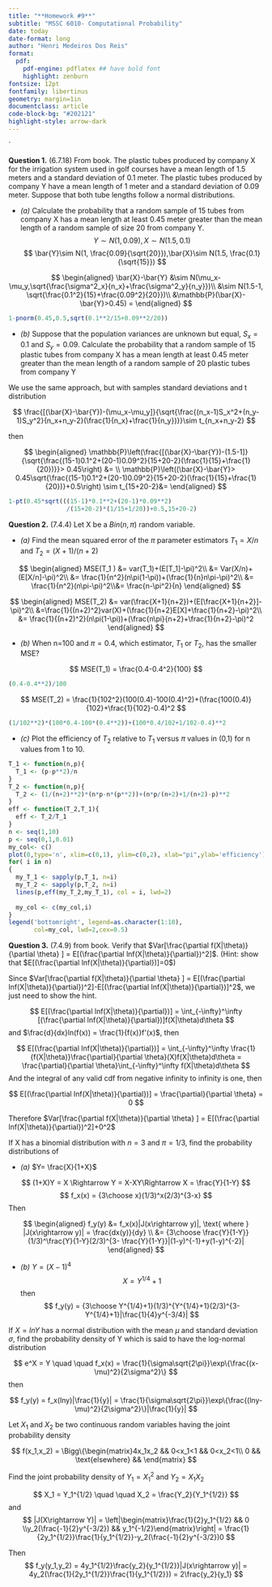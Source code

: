 ```yaml
---
title: "**Homework #9**"
subtitle: "MSSC 6010- Computational Probability"
date: today
date-format: long
author: "Henri Medeiros Dos Reis"
format: 
  pdf:
    pdf-engine: pdflatex ## have bold font
    highlight: zenburn
fontsize: 12pt
fontfamily: libertinus
geometry: margin=1in
documentclass: article
code-block-bg: "#202121"
highlight-style: arrow-dark
---
```


::: {.hidden}
\def\bx{\mathbf{x}}
\def\bX{\mathbf{X}}
\def\bg{\mathbf{g}}
\def\bw{\mathbf{w}}
\def\bb{\mathbf{b}}
\def\bu{\mathbf{u}}
\def\bbeta{\boldsymbol \beta}
\def\bgamma{\boldsymbol \gamma}
\def\bep{\boldsymbol \epsilon}
\def\bH{\mathbf{H}}
\def\bX{\mathbf{X}}
\def\by{\mathbf{y}}
\def\bH{\mathbf{H}}
\def\bI{\mathbf{I}}
\def\bS{\mathbf{S}}
\def\bU{\mathbf{U}}
\def\bV{\mathbf{V}}
\def\bW{\mathbf{W}}
\def\bD{\mathbf{D}}
\def\T{\text{T}}
\def\cov{\mathrm{Cov}}
\def\cor{\mathrm{Corr}}
\def\var{\mathrm{Var}}
\def\E{\mathrm{E}}
\def\P{\mathbb{P}}
\def\bmu{\boldsymbol \mu}
<!-- \DeclareMathOperator*{\argmin}{arg\,min} -->
\def\Trace{\text{Trace}}
:::
`

**Question 1.** (6.7.18) From book. The plastic tubes produced by company X for the irrigation system used in golf courses have a mean length of 1.5 meters and a standard deviation of 0.1 meter. The plastic tubes produced by company Y have a mean length of 1 meter and a standard deviation of 0.09 meter. Suppose that both tube lengths follow a normal distributions.


- *(a)* Calculate the probability that a random sample of 15 tubes from company X has a mean length at least 0.45 meter greater than the mean length of a random sample of size 20 from company Y. 
$$
Y\sim N(1, 0.09), X\sim N(1.5,0.1)
$$
$$
\bar{Y}\sim N(1, \frac{0.09}{\sqrt{20}}),\bar{X}\sim N(1.5, \frac{0.1}{\sqrt{15}}) 
$$

$$
\begin{aligned}
\bar{X}-\bar{Y} &\sim N(\mu_x-\mu_y,\sqrt{\frac{\sigma^2_x}{n_x}+\frac{\sigma^2_y}{n_y}})\\
&\sim N(1.5-1, \sqrt{\frac{0.1^2}{15}+\frac{0.09^2}{20}})\\
&\P(\bar{X}-\bar{Y}>0.45) = 
\end{aligned}
$$
```r
1-pnorm(0.45,0.5,sqrt(0.1**2/15+0.09**2/20))
```

- *(b)* Suppose that the population variances are unknown but equal, $S_x = 0.1$ and $S_y = 0.09$. Calculate the probability that a random sample of 15 plastic tubes from company X has a mean length at least 0.45 meter greater than the mean length of a random sample of 20 plastic tubes from company Y

We use the same approach, but with samples standard deviations and t distribution 

$$
\frac{[(\bar{X}-\bar{Y})-(\mu_x-\mu_y]}{\sqrt{\frac{(n_x-1)S_x^2+(n_y-1)S_y^2}{n_x+n_y-2}(\frac{1}{n_x}+\frac{1}{n_y})}}\sim t_{n_x+n_y-2}
$$

then

$$
\begin{aligned}
\P\left(\frac{[(\bar{X}-\bar{Y})-(1.5-1]}{\sqrt{\frac{(15-1)0.1^2+(20-1)0.09^2}{15+20-2}(\frac{1}{15}+\frac{1}{20})}}> 0.45\right) &= \\
\P\left((\bar{X}-\bar{Y}> 0.45\sqrt{\frac{(15-1)0.1^2+(20-1)0.09^2}{15+20-2}(\frac{1}{15}+\frac{1}{20})}+0.5\right) \sim t_{15+20-2}&= 
\end{aligned}
$$
```r
1-pt(0.45*sqrt(((15-1)*0.1**2+(20-1)*0.09**2)
                /(15+20-2)*(1/15+1/20))+0.5,15+20-2)
```


**Question 2.** (7.4.4) Let X be a $Bin(n, \pi)$ random variable. 

- *(a)* Find the mean squared error of the $\pi$ parameter estimators $T_1 = X/n$ and $T_2 = (X+1)/(n+2)$

$$
\begin{aligned}
MSE(T_1 ) &= var(T_1)+(E[T_1]-\pi)^2\\
&= Var(X/n)+(E[X/n]-\pi)^2\\
&= \frac{1}{n^2}(n\pi(1-\pi))+(\frac{1}{n}n\pi-\pi)^2\\
&= \frac{1}{n^2}(n\pi-\pi)^2\\&= \frac{n-\pi^2}{n}
\end{aligned}
$$

$$
\begin{aligned}
MSE(T_2) &= var(\frac{X+1}{n+2})+(E[\frac{X+1}{n+2}]-\pi)^2\\
&=\frac{1}{(n+2)^2}var(X)+(\frac{1}{n+2}E[X]+\frac{1}{n+2}-\pi)^2\\
&= \frac{1}{(n+2)^2}(n\pi(1-\pi))+(\frac{n\pi}{n+2}+\frac{1}{n+2}-\pi)^2
\end{aligned}
$$

- *(b)* When n=100 and $\pi=0.4$, which estimator, $T_1$ or $T_2$, has the smaller MSE?

$$
MSE(T_1) = \frac{0.4-0.4^2}{100}
$$
```r
(0.4-0.4**2)/100
```
$$
MSE(T_2) = \frac{1}{102^2}(100(0.4)-100(0.4)^2)+(\frac{100(0.4)}{102}+\frac{1}{102}-0.4)^2
$$
```r
(1/102**2)*(100*0.4-100*(0.4**2))+(100*0.4/102+1/102-0.4)**2
```


- *(c)* Plot the efficiency of $T_2$ relative to $T_1$ versus $\pi$ values in (0,1) for n values from 1 to 10. 

```r
T_1 <- function(n,p){
  T_1 <- (p-p**2)/n
}
T_2 <- function(n,p){
  T_2 <- (1/(n+2)**2)*(n*p-n*(p**2))+(n*p/(n+2)+1/(n+2)-p)**2
}
eff <- function(T_2,T_1){
  eff <- T_2/T_1
}
n <- seq(1,10)
p <- seq(0,1,0.01)
my_col<- c()
plot(0,type='n', xlim=c(0,1), ylim=c(0,2), xlab="pi",ylab='efficiency')
for( i in n)
{
  my_T_1 <- sapply(p,T_1, n=i)
  my_T_2 <- sapply(p,T_2, n=i)
  lines(p,eff(my_T_2,my_T_1), col = i, lwd=2)
  
  my_col <- c(my_col,i)
}
legend('bottomright', legend=as.character(1:10),
       col=my_col, lwd=2,cex=0.5)
```



**Question 3.** (7.4.9) from book. Verify that $Var[\frac{\partial f(X|\theta)}{\partial \theta} ] = E[(\frac{\partial lnf(X|\theta)}{\partial})^2]$. (Hint: show that $E[(\frac{\partial lnf(X|\theta)}{\partial})]=0$)



Since $Var[\frac{\partial f(X|\theta)}{\partial \theta} ] = E[(\frac{\partial lnf(X|\theta)}{\partial})^2]-E[(\frac{\partial lnf(X|\theta)}{\partial})]^2$, we just need to show the hint.

$$
E[(\frac{\partial lnf(X|\theta)}{\partial})] = \int_{-\infty}^\infty [(\frac{\partial lnf(X|\theta)}{\partial})]f(X|\theta)d\theta
$$
and $\frac{d}{dx}ln(f(x)) = \frac{1}{f(x)}f'(x)$, then 

$$
E[(\frac{\partial lnf(X|\theta)}{\partial})] = \int_{-\infty}^\infty \frac{1}{f(X|\theta)}\frac{\partial}{\partial \theta}(X)f(X|\theta)d\theta
= \frac{\partial}{\partial \theta}\int_{-\infty}^\infty f(X|\theta)d\theta
$$
And the integral of any valid cdf from negative infinity to infinity is one, then 


$$
E[(\frac{\partial lnf(X|\theta)}{\partial})] = \frac{\partial}{\partial \theta} = 0
$$

Therefore $Var[\frac{\partial f(X|\theta)}{\partial \theta} ] = E[(\frac{\partial lnf(X|\theta)}{\partial})^2]+0^2$

\textcolor{red}{Extra 1.} If X has a binomial distribution with $n=3$ and $\pi = 1/3$, find the probability distributions of 

- *(a)* $Y= \frac{X}{1+X}$

$$
(1+X)Y = X \Rightarrow Y = X-XY\Rightarrow X = \frac{Y}{1-Y}
$$
$$
f_x(x) = {3\choose x}(1/3)^x(2/3)^{3-x}
$$
Then 

$$
\begin{aligned}
f_y(y) &= f_x(x)|J(x\rightarrow y)|, \text{ where } |J(x\rightarrow y)| = \frac{dx(y)}{dy}
\\ &= {3\choose \frac{Y}{1-Y}}(1/3)^\frac{Y}{1-Y}(2/3)^{3- \frac{Y}{1-Y}}|(1-y)^{-1}+y(1-y)^{-2}|
\end{aligned}
$$

- *(b)* $Y = (X-1)^4$
$$
X = Y^{1/4}+1
$$
then
$$
f_y(y) = {3\choose Y^{1/4}+1}(1/3)^{Y^{1/4}+1}(2/3)^{3-Y^{1/4}+1}|\frac{1}{4}y^{-3/4}|
$$

\textcolor{red}{Extra 2.} If $X= lnY$ has a normal distribution with the mean $\mu$ and standard deviation $\sigma$, find the probability density of Y which is said to have the log-normal distribution

$$
e^X = Y \quad \quad  f_x(x) = \frac{1}{\sigma\sqrt{2\pi}}\exp\{\frac{(x-\mu)^2}{2\sigma^2}\}
$$
then 

$$
f_y(y) = f_x(lny)|\frac{1}{y}| = \frac{1}{\sigma\sqrt{2\pi}}\exp\{\frac{(lny-\mu)^2}{2\sigma^2}\}|\frac{1}{y}|
$$

\textcolor{red}{Extra 3.} Let $X_1$ and $X_2$ be two continuous random variables having the joint probability density 

$$
f(x_1,x_2) = \Bigg\{\begin{matrix}4x_1x_2 && 0<x_1<1 && 0<x_2<1\\
0 && \text{elsewhere} && \end{matrix} $$

Find the joint probability density of $Y_1 = X_1^2$ and $Y_2=X_1X_2$ 


$$
X_1 = Y_1^{1/2} \quad \quad X_2 = \frac{Y_2}{Y_1^{1/2}}
$$
and 
$$
|J(X\rightarrow Y)| = \left|\begin{matrix}\frac{1}{2}y_1^{1/2} && 0 \\y_2(\frac{-1}{2}y^{-3/2}) && y_1^{-1/2}\end{matrix}\right| = \frac{1}{2y_1^{1/2}}\frac{1}{y_1^{1/2}}-y_2(\frac{-1}{2}y^{-3/2})0
$$

Then 
$$
f_y(y_1,y_2) = 4y_1^{1/2}\frac{y_2}{y_1^{1/2}}|J(x\rightarrow y)| = 4y_2(\frac{1}{2y_1^{1/2}}\frac{1}{y_1^{1/2}}) = 2\frac{y_2}{y_1}
$$



